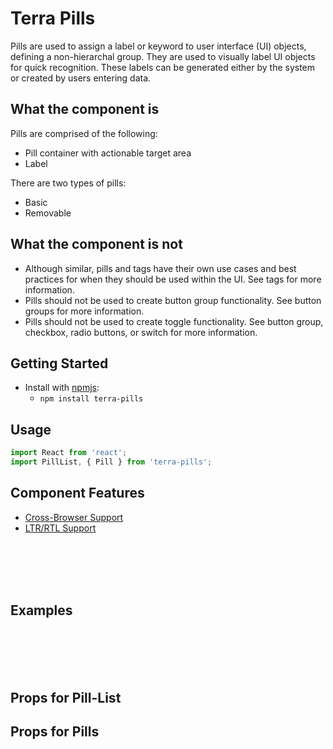 


<Badge />

# Terra Pills

Pills are used to assign a label or keyword to user interface (UI) objects, defining a non-hierarchal group. They are used to visually label UI objects for quick recognition. These labels can be generated either by the system or created by users entering data.

## What the component is

Pills are comprised of the following:
* Pill container with actionable target area
* Label

There are two types of pills:
* Basic
* Removable

## What the component is not

* Although similar, pills and tags have their own use cases and best practices for when they should be used within the UI. See tags for more information.
* Pills should not be used to create button group functionality. See button groups for more information.
* Pills should not be used to create toggle functionality. See button group, checkbox, radio buttons, or switch for more information.

## Getting Started

- Install with [npmjs](https://www.npmjs.com):
  - `npm install terra-pills`

## Usage

```jsx
import React from 'react';
import PillList, { Pill } from 'terra-pills';

```

## Component Features

* [Cross-Browser Support](https://engineering.cerner.com/terra-ui/contributing/terra-ui/component-standards#cross-browser-support)
* [LTR/RTL Support](https://engineering.cerner.com/terra-ui/contributing/terra-ui/component-standards#ltr--rtl-support)

<br/>
<br/>
<br/>
<br/>

## Examples

<BasicPillExample title="Basic Pill" />
<BasicRemovablePillExample title="Removable Pill" />

<DisclosurePillExample title="Basic Pill with a Popup" />
<DisclosureRemovablePillExample title="Removable Pill with a Popup" />

<br/>
<br/>
<br/>
<br/>

## Props for Pill-List
<PillListPropsTable />

## Props for Pills
<PillsPropsTable />
